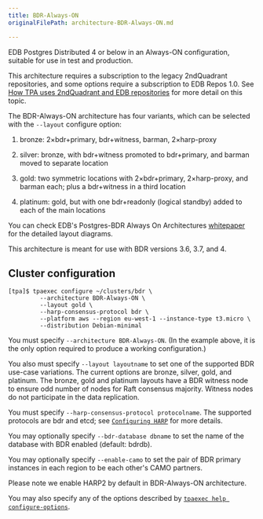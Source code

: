 ```yaml
---
title: BDR-Always-ON
originalFilePath: architecture-BDR-Always-ON.md

---
```


EDB Postgres Distributed 4 or below in an Always-ON configuration,
suitable for use in test and production.

This architecture requires a subscription to the legacy 2ndQuadrant
repositories, and some options require a subscription to EDB Repos 1.0.
See [How TPA uses 2ndQuadrant and EDB repositories](reference/2q_and_edb_repositories)
for more detail on this topic.

The BDR-Always-ON architecture has four variants, which can be
selected with the `--layout` configure option:

1.  bronze: 2×bdr+primary, bdr+witness, barman, 2×harp-proxy

2.  silver: bronze, with bdr+witness promoted to bdr+primary, and barman
    moved to separate location

3.  gold: two symmetric locations with 2×bdr+primary, 2×harp-proxy,
    and barman each; plus a bdr+witness in a third location

4.  platinum: gold, but with one bdr+readonly (logical standby) added to
    each of the main locations

You can check EDB's Postgres-BDR Always On Architectures
[whitepaper](https://www.enterprisedb.com/promote/bdr-always-on-architectures)
for the detailed layout diagrams.

This architecture is meant for use with BDR versions 3.6, 3.7, and 4.

## Cluster configuration

```
[tpa]$ tpaexec configure ~/clusters/bdr \
         --architecture BDR-Always-ON \
         --layout gold \
         --harp-consensus-protocol bdr \
         --platform aws --region eu-west-1 --instance-type t3.micro \
         --distribution Debian-minimal
```

You must specify `--architecture BDR-Always-ON`. (In the example
above, it is the only option required to produce a working
configuration.)

You also must specify `--layout layoutname` to set one of the supported BDR
use-case variations. The current options are bronze, silver, gold, and
platinum. The bronze, gold and platinum layouts have a BDR witness node
to ensure odd number of nodes for Raft consensus majority. Witness nodes do
not participate in the data replication.

You must specify `--harp-consensus-protocol protocolname`. The supported
protocols are bdr and etcd; see [`Configuring HARP`](reference/harp) for more details.

You may optionally specify `--bdr-database dbname` to set the name of
the database with BDR enabled (default: bdrdb).

You may optionally specify `--enable-camo` to set the pair of BDR
primary instances in each region to be each other's CAMO partners.

Please note we enable HARP2 by default in BDR-Always-ON architecture.

You may also specify any of the options described by
[`tpaexec help configure-options`](tpaexec-configure).
